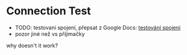 # Connection Test

- TODO: testovani spojení, přepsat z Google Docs: [testování spojení](https://docs.google.com/document/d/1le6zpDI34TzZktw4YVXCDxztVooKSywLxCHUzi4MbuY/edit#heading=h.pl50fgzczfxa)
- pozor jiné než vs příjimačky

why doesn't it work?